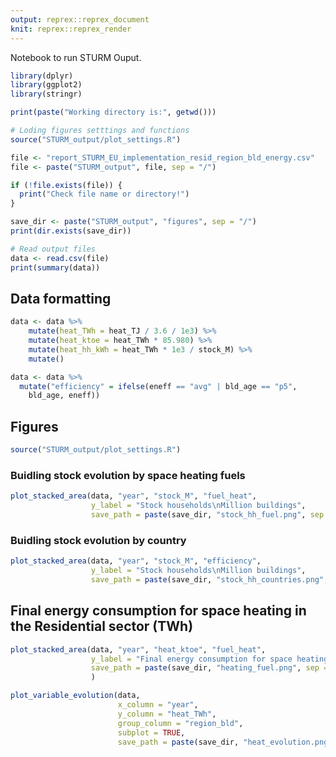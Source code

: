 ```yaml
---
output: reprex::reprex_document
knit: reprex::reprex_render
---
```


Notebook to run STURM Ouput.

```r
library(dplyr)
library(ggplot2)
library(stringr)

print(paste("Working directory is:", getwd()))

# Loding figures setttings and functions
source("STURM_output/plot_settings.R")

```

```r
file <- "report_STURM_EU_implementation_resid_region_bld_energy.csv"
file <- paste("STURM_output", file, sep = "/")

if (!file.exists(file)) {
  print("Check file name or directory!")
}

save_dir <- paste("STURM_output", "figures", sep = "/")
print(dir.exists(save_dir))
```

```r
# Read output files
data <- read.csv(file)
print(summary(data))
```

## Data formatting
```r
data <- data %>%
    mutate(heat_TWh = heat_TJ / 3.6 / 1e3) %>%
    mutate(heat_ktoe = heat_TWh * 85.980) %>%
    mutate(heat_hh_kWh = heat_TWh * 1e3 / stock_M) %>%
    mutate()

data <- data %>%
  mutate("efficiency" = ifelse(eneff == "avg" | bld_age == "p5",
    bld_age, eneff))
```

## Figures

```r
source("STURM_output/plot_settings.R")
```

### Buidling stock evolution by space heating fuels
```r
plot_stacked_area(data, "year", "stock_M", "fuel_heat",
                  y_label = "Stock households\nMillion buildings",
                  save_path = paste(save_dir, "stock_hh_fuel.png", sep = "/"))
```

### Buidling stock evolution by country
```r
plot_stacked_area(data, "year", "stock_M", "efficiency",
                  y_label = "Stock households\nMillion buildings",
                  save_path = paste(save_dir, "stock_hh_countries.png", sep = "/"))
```

## Final energy consumption for space heating in the Residential sector (TWh)
```r
plot_stacked_area(data, "year", "heat_ktoe", "fuel_heat",
                  y_label = "Final energy consumption for space heating\nResidential sector\nktoe",
                  save_path = paste(save_dir, "heating_fuel.png", sep = "/")
                  )
```

```r
plot_variable_evolution(data,
                        x_column = "year",
                        y_column = "heat_TWh",
                        group_column = "region_bld",
                        subplot = TRUE,
                        save_path = paste(save_dir, "heat_evolution.png", sep="/"))
```




